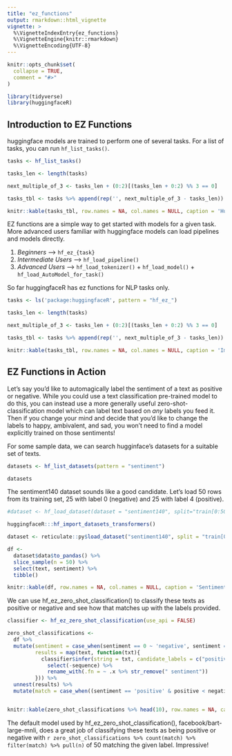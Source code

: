 ```yaml
---
title: "ez_functions"
output: rmarkdown::html_vignette
vignette: >
  %\VignetteIndexEntry{ez_functions}
  %\VignetteEngine{knitr::rmarkdown}
  %\VignetteEncoding{UTF-8}
---
```


```r
knitr::opts_chunk$set(
  collapse = TRUE,
  comment = "#>"
)
```

```r
library(tidyverse)
library(huggingfaceR)
```

## Introduction to EZ Functions

huggingface models are trained to perform one of several tasks. For a list of tasks, you can run `hf_list_tasks()`.

```r

tasks <- hf_list_tasks()

tasks_len <- length(tasks)

next_multiple_of_3 <- tasks_len + (0:2)[(tasks_len + 0:2) %% 3 == 0]

tasks_tbl <- tasks %>% append(rep('', next_multiple_of_3 - tasks_len)) %>%  matrix(ncol = 3, byrow = TRUE) %>% as.data.frame()

knitr::kable(tasks_tbl, row.names = NA, col.names = NULL, caption = 'Huggingface Tasks')
```

EZ functions are a simple way to get started with models for a given task. More advanced users familiar with huggingface models can load pipelines and models directly.

1.  *Beginners* --> `hf_ez_{task}`
2.  *Intermediate Users* --> `hf_load_pipeline()`
3.  *Advanced Users* --> `hf_load_tokenizer()` + `hf_load_model()` + `hf_load_AutoModel_for_task()`

So far huggingfaceR has ez functions for NLP tasks only.

```r

tasks <- ls('package:huggingfaceR', pattern = "hf_ez_")

tasks_len <- length(tasks)

next_multiple_of_3 <- tasks_len + (0:2)[(tasks_len + 0:2) %% 3 == 0]

tasks_tbl <- tasks %>% append(rep('', next_multiple_of_3 - tasks_len)) %>%  matrix(ncol = 3, byrow = TRUE) %>% as.data.frame()

knitr::kable(tasks_tbl, row.names = NA, col.names = NULL, caption = 'Implemented EZ Functions')
```

## EZ Functions in Action

Let's say you'd like to automagically label the sentiment of a text as positive or negative. While you could use a text classification pre-trained model to do this, you can instead use a more generally useful zero-shot-classification model which can label text based on *any* labels you feed it. Then if you change your mind and decide that you'd like to change the labels to happy, ambivalent, and sad, you won't need to find a model explicitly trained on those sentiments!

For some sample data, we can search hugginface's datasets for a suitable set of texts.

```r

datasets <- hf_list_datasets(pattern = "sentiment")

datasets
```

The sentiment140 dataset sounds like a good candidate. Let's load 50 rows from its training set, 25 with label 0 (negative) and 25 with label 4 (positive).

```r

#dataset <- hf_load_dataset(dataset = "sentiment140", split="train[0:50]")

huggingfaceR:::hf_import_datasets_transformers()

dataset <- reticulate::py$load_dataset("sentiment140", split = "train[0:25]+train[1599975:1600000]")

df <-
  dataset$data$to_pandas() %>%
  slice_sample(n = 50) %>%
  select(text, sentiment) %>%
  tibble()

knitr::kable(df, row.names = NA, col.names = NULL, caption = 'Sentiment Data')

```

We can use hf_ez_zero_shot_classification() to classify these texts as positive or negative and see how that matches up with the labels provided.

```r

classifier <- hf_ez_zero_shot_classification(use_api = FALSE)

zero_shot_classifications <- 
  df %>% 
  mutate(sentiment = case_when(sentiment == 0 ~ 'negative', sentiment == 4 ~ 'positive'),
         results = map(text, function(txt){
           classifier$infer(string = txt, candidate_labels = c("positive sentiment", "negative sentiment")) %>% 
             select(-sequence) %>% 
             rename_with(.fn = ~ .x %>% str_remove(" sentiment"))
         })) %>% 
  unnest(results) %>%
  mutate(match = case_when((sentiment == 'positive' & positive < negative) | (sentiment == 'negative' & negative < positive) ~ FALSE, TRUE ~ TRUE))


knitr::kable(zero_shot_classifications %>% head(10), row.names = NA, caption = 'Zero Shot Classification Results')
```

The default model used by hf_ez_zero_shot_classification(), facebook/bart-large-mnli, does a great job of classifying these texts as being positive or negative with `r zero_shot_classifications %>% count(match) %>% filter(match) %>% pull(n)` of 50 matching the given label. Impressive!

